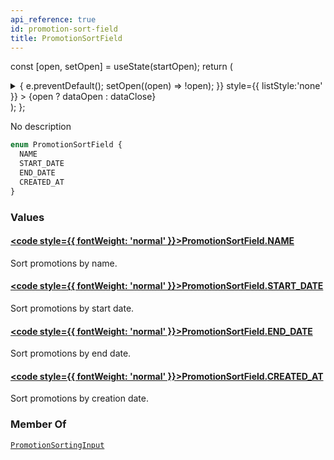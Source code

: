 ```yaml
---
api_reference: true
id: promotion-sort-field
title: PromotionSortField
---
```






const [open, setOpen] = useState(startOpen);
return (
<details {...(open ? { open: true } : {})} className="details" style={{ border:'none', boxShadow:'none', background:'var(--ifm-background-color)' }}>
<summary
onClick={(e) => {
e.preventDefault();
setOpen((open) => !open);
}}
style={{ listStyle:'none' }} >
{open ? dataOpen : dataClose}
</summary>
{open && children}
</details>
);
};

No description

```graphql
enum PromotionSortField {
  NAME
  START_DATE
  END_DATE
  CREATED_AT
}
```

### Values

#### [<code style={{ fontWeight: 'normal' }}>PromotionSortField.<b>NAME</b></code>](#)

Sort promotions by name.

#### [<code style={{ fontWeight: 'normal' }}>PromotionSortField.<b>START_DATE</b></code>](#)

Sort promotions by start date.

#### [<code style={{ fontWeight: 'normal' }}>PromotionSortField.<b>END_DATE</b></code>](#)

Sort promotions by end date.

#### [<code style={{ fontWeight: 'normal' }}>PromotionSortField.<b>CREATED_AT</b></code>](#)

Sort promotions by creation date.

### Member Of

[`PromotionSortingInput`](../../../api-reference/discounts/inputs/promotion-sorting-input.mdx) <Badge class="badge badge--secondary" text="input"/>
